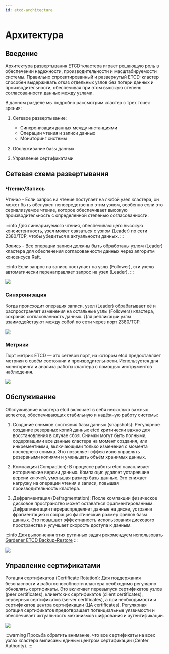 ```yaml
---
id: etcd-architecture
---
```



# Архитектура

## Введение

Архитектура развертывания ETCD-кластера играет решающую роль в обеспечении надежности, производительности и масштабируемости системы. Правильно спроектированный и развернутый ETCD-кластер способен выдерживать отказ отдельных узлов без потери данных и производительности, обеспечивая при этом высокую степень согласованности данных между узлами.

В данном разделе мы подробно рассмотрим кластер с трех точек зрения:

1. Сетевое развертывание:

   - Синхронизация данных между инстанциями
   - Операции чтения и записи данных
   - Мониторинг системы

2. Обслуживание базы данных

3. Управление сертификатами

## Сетевая схема развертывания

### Чтение/Запись

_Чтение_ - Если запрос на чтение поступает на любой узел кластера, он может быть обслужен непосредственно этим узлом, особенно если это сериализуемое чтение, которое обеспечивает высокую производительность с определенной степенью согласованности.

:::info
Для линеаризуемого чтения, обеспечивающего высокую консистентность, узел может связаться с узлом (Leader) по сети 2380/TCP, чтобы убедиться в актуальности данных.
:::

_Запись_ - Все операции записи должны быть обработаны узлом (Leader) кластера для обеспечения согласованности данных через алгоритм консенсуса Raft.

:::info
Если запрос на запись поступает на узлы (Follower), эти узелы автоматически перенаправляет запрос на узел (Leader).
:::

<div className="center">
  <img src={`${getBasePrefix()}img/etcd/etcd-server.svg`} />
</div>

### Синхронизация

Когда происходит операция записи, узел (Leader) обрабатывает её и распространяет изменения на остальные узлы (Followers) кластера, сохраняя согласованность данных. Для репликации узлы взаимодействуют между собой по сети через порт 2380/TCP.

<div className="center">
  <img src={`${getBasePrefix()}img/etcd/etcd-peer.svg`} />
</div>

### Метрики

Порт метрик ETCD — это сетевой порт, на котором etcd предоставляет метрики о своём состоянии и производительности. Используется для мониторинга и анализа работы кластера с помощью инструментов наблюдения.

<div className="center">
  <img src={`${getBasePrefix()}img/etcd/etcd-metrics.svg`} />
</div>

## Обслуживание

Обслуживание кластера etcd включает в себя несколько важных аспектов, обеспечивающих стабильную и надёжную работу системы:

1. Создание снимков состояния базы данных (snapshots): Регулярное создание резервных копий данных etcd критически важно для восстановления в случае сбоя. Снимки могут быть полными, содержащими все данные кластера на момент создания, или инкрементными, включающими только изменения с момента последнего снимка. Это позволяет эффективно управлять резервными копиями и уменьшать объём хранимых данных.

2. Компакция (Compaction): В процессе работы etcd накапливает исторические версии данных. Компакция удаляет устаревшие версии ключей, уменьшая размер базы данных. Это снижает нагрузку на операции чтения и записи, повышая производительность кластера.

3. Дефрагментация (Defragmentation): После компакции физическое дисковое пространство может оставаться фрагментированным. Дефрагментация перераспределяет данные на диске, устраняя фрагментацию и сокращая фактический размер файлов базы данных. Это повышает эффективность использования дискового пространства и улучшает скорость доступа к данным.

:::info
Для выполнения этих рутинных задач рекомендуем использовать [Gardener ETCD Backup-Restore](https://github.com/gardener/etcd-backup-restore/tree/master)
:::

<div className="center">
  <img src={`${getBasePrefix()}img/etcd/etcd-backup.svg`} />
</div>

## Управление сертификатами

Ротация сертификатов (Certificate Rotation): Для поддержания безопасности и работоспособности кластера необходимо регулярно обновлять сертификаты. Это включает перевыпуск сертификатов узлов (peer certificates), клиентских сертификатов (client certificates), серверных сертификатов (server certificates), а при необходимости и сертификатов центра сертификации (ЦА certificates). Регулярная ротация сертификатов предотвращает потенциальные уязвимости и обеспечивает актуальность механизмов шифрования и аутентификации.

<div className="center">
  <img src={`${getBasePrefix()}img/etcd/etcd-certificates.svg`} />
</div>

:::warning
Просьба обратить внимание, что все сертификаты на всех узлах кластера выписаны единым центром сертификации (Center Authority).
:::
